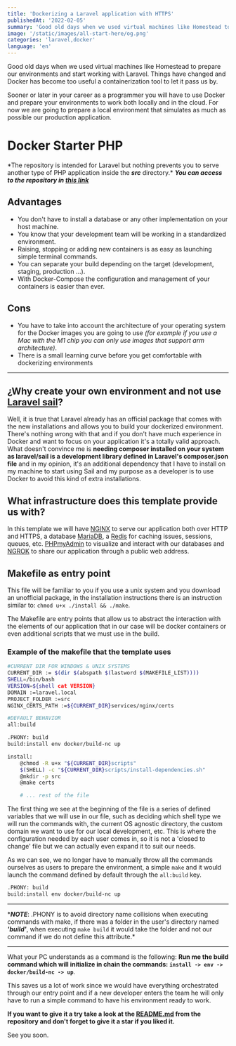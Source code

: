 ```yaml
---
title: 'Dockerizing a Laravel application with HTTPS'
publishedAt: '2022-02-05'
summary: 'Good old days when we used virtual machines like Homestead to prepare our environments and start working with Laravel. Things have changed and Docker has become too useful a containerization'
image: '/static/images/all-start-here/og.png'
categories: 'laravel,docker'
language: 'en'
---
```


Good old days when we used virtual machines like Homestead to prepare our environments and start working with Laravel. Things have changed and Docker has become too useful a containerization tool to let it pass us by.

Sooner or later in your career as a programmer you will have to use Docker and prepare your environments to work both locally and in the cloud. For now we are going to prepare a local environment that simulates as much as possible our production application.

# Docker Starter PHP

\*The repository is intended for Laravel but nothing prevents you to serve another type of PHP application inside the **_src_** directory.\*
**_You can access to the repository in [this link](https://github.com/DaniRomDev/Docker-Starter-PHP)_**

## Advantages

- You don't have to install a database or any other implementation on your host machine.
- You know that your development team will be working in a standardized environment.
- Raising, stopping or adding new containers is as easy as launching simple terminal commands.
- You can separate your build depending on the target (development, staging, production ...).
- With Docker-Compose the configuration and management of your containers is easier than ever.

## Cons

- You have to take into account the architecture of your operating system for the Docker images you are going to use _(for example if you use a Mac with the M1 chip you can only use images that support arm architecture)_.
- There is a small learning curve before you get comfortable with dockerizing environments

---

## ¿Why create your own environment and not use [Laravel sail](https://laravel.com/docs/8.x/sail)?

Well, it is true that Laravel already has an official package that comes with the new installations and allows you to build your dockerized environment. There's nothing wrong with that and if you don't have much experience in Docker and want to focus on your application it's a totally valid approach.
What doesn't convince me is **needing composer installed on your system as laravel/sail is a development library defined in Laravel's composer.json file** and in my opinion, it's an additional dependency that I have to install on my machine to start using Sail and my purpose as a developer is to use Docker to avoid this kind of extra installations.

## What infrastructure does this template provide us with?

In this template we will have [NGINX](https://www.nginx.com/) to serve our application both over HTTP and HTTPS, a database [MariaDB](https://mariadb.org/), a [Redis](https://redis.io/) for caching issues, sessions, queues, etc. [PHPmyAdmin](https://www.phpmyadmin.net/) to visualize and interact with our databases and [NGROK](https://ngrok.com/) to share our application through a public web address.

## Makefile as entry point

This file will be familiar to you if you use a unix system and you download an unofficial package, in the installation instructions there is an instruction similar to: `chmod u+x ./install && ./make`.

The Makefile are entry points that allow us to abstract the interaction with the elements of our application that in our case will be docker containers or even additional scripts that we must use in the build.

### Example of the makefile that the template uses

```bash
#CURRENT DIR FOR WINDOWS & UNIX SYSTEMS
CURRENT_DIR := $(dir $(abspath $(lastword $(MAKEFILE_LIST))))
SHELL=/bin/bash
VERSION=${shell cat VERSION}
DOMAIN :=laravel.local
PROJECT_FOLDER :=src
NGINX_CERTS_PATH :=${CURRENT_DIR}services/nginx/certs

#DEFAULT BEHAVIOR
all:build

.PHONY: build
build:install env docker/build-nc up

install:
	@chmod -R u+x "${CURRENT_DIR}scripts"
	$(SHELL) -c "${CURRENT_DIR}scripts/install-dependencies.sh"
	@mkdir -p src
	@make certs

	# ... rest of the file
```

The first thing we see at the beginning of the file is a series of defined variables that we will use in our file, such as deciding which shell type we will run the commands with, the current OS agnostic directory, the custom domain we want to use for our local development, etc. This is where the configuration needed by each user comes in, so it is not a 'closed to change' file but we can actually even expand it to suit our needs.

As we can see, we no longer have to manually throw all the commands ourselves as users to prepare the environment, a simple `make` and it would launch the command defined by default through the `all:build` key.

```bash
.PHONY: build
build:install env docker/build-nc up
```

---

\***_NOTE_**: .PHONY is to avoid directory name collisions when executing commands with make, if there was a folder in the user's directory named **_'build'_**, when executing `make build` it would take the folder and not our command if we do not define this attribute.\*

---

What your PC understands as a command is the following:
**Run me the **build** command which will initialize in chain the commands: `install -> env -> docker/build-nc -> up`**.

This saves us a lot of work since we would have everything orchestrated through our entry point and if a new developer enters the team he will only have to run a simple command to have his environment ready to work.

**If you want to give it a try take a look at the [README.md](https://github.com/DaniRomDev/Docker-Starter-PHP) from the repository and don't forget to give it a star if you liked it.**

See you soon.
